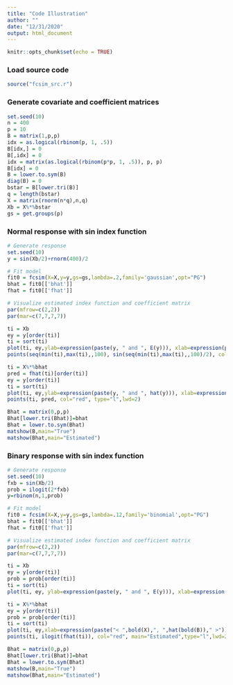 ---
title: "Code Illustration"
author: ""
date: "12/31/2020"
output: html_document
---

```{r setup, include=FALSE}
knitr::opts_chunk$set(echo = TRUE)
```

### Load source code
```{r echo=TRUE,warning=FALSE,message=FALSE,error=FALSE}
source("fcsim_src.r")
```

### Generate covariate and coefficient matrices
```{r}
set.seed(10)
n = 400
p = 10
B = matrix(1,p,p)
idx = as.logical(rbinom(p, 1, .5))
B[idx,] = 0
B[,idx] = 0
idx = matrix(as.logical(rbinom(p*p, 1, .5)), p, p)
B[idx] = 0
B = lower.to.sym(B)
diag(B) = 0
bstar = B[lower.tri(B)]
q = length(bstar)
X = matrix(rnorm(n*q),n,q)
Xb = X%*%bstar
gs = get.groups(p)
```

### Normal response with sin index function
```{r, fig.width = 9, fig.height = 9}
# Generate response
set.seed(10)
y = sin(Xb/2)+rnorm(400)/2

# Fit model
fit0 = fcsim(X=X,y=y,gs=gs,lambda=.2,family='gaussian',opt="PG")
bhat = fit0[['bhat']]
fhat = fit0[['fhat']]

# Visualize estimated index function and coefficient matrix
par(mfrow=c(2,2))
par(mar=c(7,7,7,7))

ti = Xb
ey = y[order(ti)]
ti = sort(ti)
plot(ti, ey,ylab=expression(paste(y, " and ", E(y))), xlab=expression(paste(" < ",bold(X),", ",bold(B)," >")), main="True")
points(seq(min(ti),max(ti),,100), sin(seq(min(ti),max(ti),,100)/2), col="blue", type="l",lwd=2)

ti = X%*%bhat
pred = fhat(ti)[order(ti)]
ey = y[order(ti)]
ti = sort(ti)
plot(ti, ey,ylab=expression(paste(y, " and ", hat(y))), xlab=expression(paste(f," (< ",bold(X),", ",hat(bold(B))," >)")), main="Estimated")
points(ti, pred, col="red", type="l",lwd=2)

Bhat = matrix(0,p,p)
Bhat[lower.tri(Bhat)]=bhat
Bhat = lower.to.sym(Bhat)
matshow(B,main="True")
matshow(Bhat,main="Estimated")
```


### Binary response with sin index function
```{r, fig.width = 9, fig.height = 9}
# Generate response
set.seed(10)
fxb = sin(Xb/2)
prob = ilogit(2*fxb)
y=rbinom(n,1,prob)

# Fit model
fit0 = fcsim(X=X,y=y,gs=gs,lambda=.12,family='binomial',opt="PG")
bhat = fit0[['bhat']]
fhat = fit0[['fhat']]

# Visualize estimated index function and coefficient matrix
par(mfrow=c(2,2))
par(mar=c(7,7,7,7))

ti = Xb
ey = y[order(ti)]
prob = prob[order(ti)]
ti = sort(ti)
plot(ti, ey, ylab=expression(paste(y, " and ", E(y))), xlab=expression(paste("< ",bold(X),", ",bold(B)," >")), main="True"); points(ti, prob, col="blue", type="l",lwd=2)

ti = X%*%bhat
ey = y[order(ti)]
prob = prob[order(ti)]
ti = sort(ti)
plot(ti, ey,xlab=expression(paste("< ",bold(X),", ",hat(bold(B))," >")),ylab=expression(paste(y, " and ", hat(y))), main="Estimated"); 
points(ti, ilogit(fhat(ti)), col="red", main="Estimated",type="l",lwd=2);

Bhat = matrix(0,p,p)
Bhat[lower.tri(Bhat)]=bhat
Bhat = lower.to.sym(Bhat)
matshow(B,main="True")
matshow(Bhat,main="Estimated")
```


